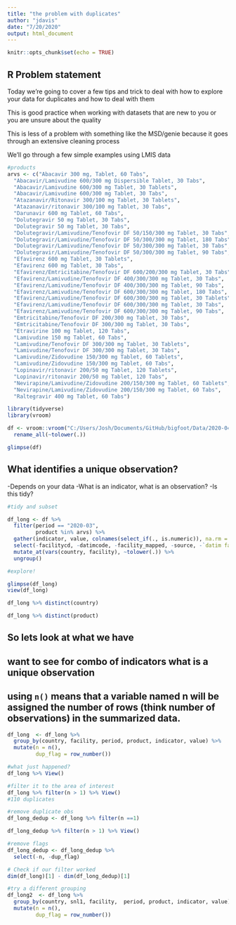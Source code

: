 ```yaml
---
title: "the problem with duplicates"
author: "jdavis"
date: "7/20/2020"
output: html_document
---
```


```r
knitr::opts_chunk$set(echo = TRUE)
```

## R Problem statement
Today we're going to cover a few tips and trick to deal with how to explore your data for duplicates and how to deal with them

This is good practice when working with datasets that are new to you or you are unsure about the quality

This is less of a problem with something like the MSD/genie because it goes through an extensive cleaning process

We'll go through a few simple examples using LMIS data

```r
#products
arvs <- c("Abacavir 300 mg, Tablet, 60 Tabs",
  "Abacavir/Lamivudine 600/300 mg Dispersible Tablet, 30 Tabs",
  "Abacavir/Lamivudine 600/300 mg Tablet, 30 Tablets",
  "Abacavir/Lamivudine 600/300 mg Tablet, 30 Tabs",
  "Atazanavir/Ritonavir 300/100 mg Tablet, 30 Tablets",
  "Atazanavir/ritonavir 300/100 mg Tablet, 30 Tabs",
  "Darunavir 600 mg Tablet, 60 Tabs",
  "Dolutegravir 50 mg Tablet, 30 Tabs",
  "Dolutegravir 50 mg Tablet, 30 Tabs",
  "Dolutegravir/Lamivudine/Tenofovir DF 50/150/300 mg Tablet, 30 Tabs",
  "Dolutegravir/Lamivudine/Tenofovir DF 50/300/300 mg Tablet, 180 Tabs",
  "Dolutegravir/Lamivudine/Tenofovir DF 50/300/300 mg Tablet, 30 Tabs",
  "Dolutegravir/Lamivudine/Tenofovir DF 50/300/300 mg Tablet, 90 Tabs",
  "Efavirenz 600 mg Tablet, 30 Tablets",
  "Efavirenz 600 mg Tablet, 30 Tabs",
  "Efavirenz/Emtricitabine/Tenofovir DF 600/200/300 mg Tablet, 30 Tabs",
  "Efavirenz/Lamivudine/Tenofovir DF 400/300/300 mg Tablet, 30 Tabs",
  "Efavirenz/Lamivudine/Tenofovir DF 400/300/300 mg Tablet, 90 Tabs",
  "Efavirenz/Lamivudine/Tenofovir DF 600/300/300 mg Tablet, 180 Tabs",
  "Efavirenz/Lamivudine/Tenofovir DF 600/300/300 mg Tablet, 30 Tablets",
  "Efavirenz/Lamivudine/Tenofovir DF 600/300/300 mg Tablet, 30 Tabs",
  "Efavirenz/Lamivudine/Tenofovir DF 600/300/300 mg Tablet, 90 Tabs",
  "Emtricitabine/Tenofovir DF 200/300 mg Tablet, 30 Tabs",
  "Emtricitabine/Tenofovir DF 300/300 mg Tablet, 30 Tabs",
  "Etravirine 100 mg Tablet, 120 Tabs",
  "Lamivudine 150 mg Tablet, 60 Tabs",
  "Lamivudine/Tenofovir DF 300/300 mg Tablet, 30 Tablets",
  "Lamivudine/Tenofovir DF 300/300 mg Tablet, 30 Tabs",
  "Lamivudine/Zidovudine 150/300 mg Tablet, 60 Tablets",
  "Lamivudine/Zidovudine 150/300 mg Tablet, 60 Tabs",
  "Lopinavir/ritonavir 200/50 mg Tablet, 120 Tablets",
  "Lopinavir/ritonavir 200/50 mg Tablet, 120 Tabs",
  "Nevirapine/Lamivudine/Zidovudine 200/150/300 mg Tablet, 60 Tablets",
  "Nevirapine/Lamivudine/Zidovudine 200/150/300 mg Tablet, 60 Tabs",
  "Raltegravir 400 mg Tablet, 60 Tabs")

```


```r

library(tidyverse)
library(vroom)

df <- vroom::vroom("C:/Users/Josh/Documents/GitHub/bigfoot/Data/2020-04_SC-FACT_Data.csv") %>% 
  rename_all(~tolower(.))

glimpse(df)

```

## What identifies a unique observation?

-Depends on your data
-What is an indicator, what is an observation?
-Is this tidy?


```r
#tidy and subset

df_long <- df %>%
  filter(period == "2020-03",
         product %in% arvs) %>% 
  gather(indicator, value, colnames(select_if(., is.numeric)), na.rm = TRUE) %>% 
  select(-facilitycd, -datimcode, -facility_mapped, -source, -`datim facility`) %>% 
  mutate_at(vars(country, facility), ~tolower(.)) %>% 
  ungroup()

#explore!

glimpse(df_long)
view(df_long)

df_long %>% distinct(country)

df_long %>% distinct(product)


```


## So lets look at what we have
## want to see for combo of indicators what is a unique observation
## using `n()` means that a variable named n will be assigned the number of rows (think number of observations) in the summarized data.

```r

df_long  <- df_long %>%
  group_by(country, facility, period, product, indicator, value) %>% 
  mutate(n = n(),
         dup_flag = row_number())

#what just happened?
df_long %>% View()

#filter it to the area of interest
df_long %>% filter(n > 1) %>% View()
#110 duplicates

#remove duplicate obs
df_long_dedup <- df_long %>% filter(n ==1)

df_long_dedup %>% filter(n > 1) %>% View()

#remove flags
df_long_dedup <- df_long_dedup %>% 
  select(-n, -dup_flag)

# Check if our filter worked
dim(df_long)[1] - dim(df_long_dedup)[1]

#try a different grouping
df_long2  <- df_long %>%
  group_by(country, snl1, facility,  period, product, indicator, value) %>% 
  mutate(n = n(),
         dup_flag = row_number())


```
















